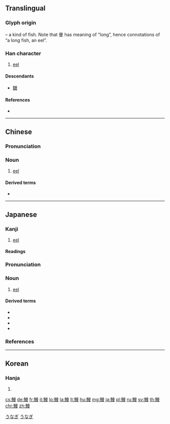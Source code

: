 {{character info/new}}
{{also|鳗}}
==Translingual==

===Glyph origin===
{{Han etym}}
{{Han compound|魚|t1=fish|曼|ls=psc|c1=s|c2=p}} – a kind of fish. Note that 曼 has meaning of “long”, hence connotations of “a long fish, an eel”.

===Han character===
{{Han char|rn=195|rad=魚|as=11|sn=22|four=26347|canj=NFAWE|ids=⿰魚曼}}

# [[eel]]

====Descendants====
* [[鳗]]

====References====
* {{Han ref|kx=1477.070|dkj=46443|dj=2008.340|hdz=74710.080|uh=9C3B}}

----

==Chinese==
{{zh-forms|s=鳗}}
{{wikipedia|lang=zh}}

===Pronunciation===
{{zh-pron
|m=mán
|c=maan4,maan6
|h=pfs=màn
|mn=môa
|mc=y
|oc=y
|cat=n
}}

===Noun===
{{zh-noun}}

# [[eel]]

====Derived terms====
* {{zh-l|鰻魚|[[eel]]}}

{{zh-cat|Eels}}

----

==Japanese==

===Kanji===
{{ja-kanji|grade=|rs=魚11}}

# [[eel]]

====Readings====
{{ja-readings|goon=[[まん]] (man)|kanon=[[ばん]] (ban)|kun=[[うなぎ]] (unagi)}}

{{wikipedia|lang=ja}}
{{ja-kanjitab|うなぎ|yomi=k}}

===Pronunciation===
{{ja-pron|うなぎ|acc=0|acc_ref=DJR,NHK}}

===Noun===
{{ja-noun|うなぎ|ウナギ}}

# [[eel]]

====Derived terms====
{{der-top}}
* {{ja-r|鰻の寝床|うなぎ の ねどこ}}
* {{ja-r|鰻上り|うなぎのぼり}}
* {{ja-r|日本鰻|にほんうなぎ|gloss=[[Japanese eel]]}}
* {{ja-r|ヨーロッパ鰻|ヨーロッパうなぎ|gloss=[[European eel]]}}
{{der-bottom}}

===References===
<references/>

[[Category:ja:Eels|うなぎ]]
[[Category:Japanese basic words|うなぎ]]

----

==Korean==

===Hanja===
{{ko-hanja|hangeul=만|eumhun=|rv=man|mr=man|y=man}}

# {{defn|lang=ko|sort=魚11}}

[[cs:鰻]]
[[de:鰻]]
[[fr:鰻]]
[[it:鰻]]
[[lo:鰻]]
[[la:鰻]]
[[lt:鰻]]
[[hu:鰻]]
[[mg:鰻]]
[[ja:鰻]]
[[pl:鰻]]
[[ru:鰻]]
[[sv:鰻]]
[[th:鰻]]
[[chr:鰻]]
[[zh:鰻]]
